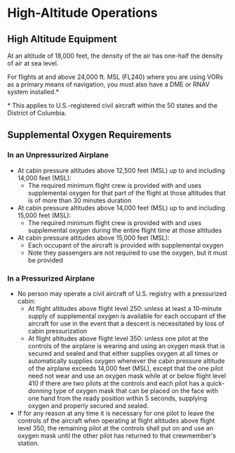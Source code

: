 

# High-Altitude Operations

## High Altitude Equipment

At an altitude of 18,000 feet, the density of the air has one-half the density
of air at sea level.

For flights at and above 24,000 ft. MSL (FL240) where you are using VORs as a
primary means of navigation, you must also have a DME or RNAV system
installed.\*

<Reg part="91.205" />

<Footnotes>
  * This applies to U.S.-registered civil aircraft within the 50 states and the
  District of Columbia.
</Footnotes>

## Supplemental Oxygen Requirements

### In an Unpressurized Airplane

- At cabin pressure altitudes above 12,500 feet (MSL) up to and including 14,000
  feet (MSL):
  - The required minimum flight crew is provided with and uses supplemental
    oxygen for that part of the flight at those altitudes that is of more than
    30 minutes duration
- At cabin pressure altitudes above 14,000 feet (MSL) up to and including 15,000
  feet (MSL):
  - The required minimum flight crew is provided with and uses supplemental
    oxygen during the entire flight time at those altitudes
- At cabin pressure altitudes above 15,000 feet (MSL):
  - Each occupant of the aircraft is provided with supplemental oxygen
  - Note they passengers are not required to use the oxygen, but it must be
    provided

### In a Pressurized Airplane

- No person may operate a civil aircraft of U.S. registry with a pressurized
  cabin:
  - At flight altitudes above flight level 250: unless at least a 10-minute
    supply of supplemental oxygen is available for each occupant of the aircraft
    for use in the event that a descent is necessitated by loss of cabin
    pressurization
  - At flight altitudes above flight level 350: unless one pilot at the controls
    of the airplane is wearing and using an oxygen mask that is secured and
    sealed and that either supplies oxygen at all times or automatically
    supplies oxygen whenever the cabin pressure altitude of the airplane exceeds
    14,000 feet (MSL), except that the one pilot need not wear and use an oxygen
    mask while at or below flight level 410 if there are two pilots at the
    controls and each pilot has a quick-donning type of oxygen mask that can be
    placed on the face with one hand from the ready position within 5 seconds,
    supplying oxygen and properly secured and sealed.
- If for any reason at any time it is necessary for one pilot to leave the
  controls of the aircraft when operating at flight altitudes above flight level
  350, the remaining pilot at the controls shall put on and use an oxygen mask
  until the other pilot has returned to that crewmember's station.

<Reg part="91.211" />
